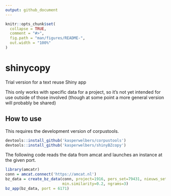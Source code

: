 ```yaml
---
output: github_document
---
```


<!-- README.md is generated from README.Rmd. Please edit that file -->

```r
knitr::opts_chunk$set(
  collapse = TRUE,
  comment = "#>",
  fig.path = "man/figures/README-",
  out.width = "100%"
)
```

# shinycopy

Trial version for a text reuse Shiny app

This only works with specific data for a project, so it's not yet intended for use outside of those involved (though at some point a more general version will probably be shared)


## How to use

This requires the development version of corpustools.

```r
devtools::install_github('kasperwelbers/corpustools')
devtools::install_github('kasperwelbers/shinyBZcopy')
```

The following code reads the data from amcat and launches an instance at the given port.

```r
library(amcatr)
conn = amcat.connect('https://amcat.nl')
bz_data = create_bz_data(conn, project=1916, pers_set=79431, nieuws_set=79457, 
                         min.similarity=0.2, ngrams=3)
bz_app(bz_data, port = 6171)
```